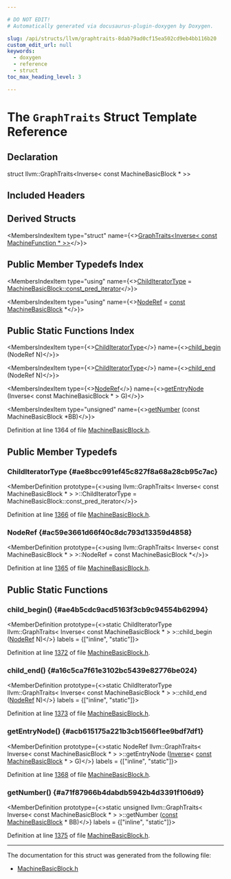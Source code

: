 ```yaml
---

# DO NOT EDIT!
# Automatically generated via docusaurus-plugin-doxygen by Doxygen.

slug: /api/structs/llvm/graphtraits-8dab79ad0cf15ea502cd9eb4bb116b20
custom_edit_url: null
keywords:
  - doxygen
  - reference
  - struct
toc_max_heading_level: 3

---
```





# The `GraphTraits` Struct Template Reference

<DoxygenPage pluginConfig={pluginConfig}>



## Declaration

<CodeBlock>struct llvm::GraphTraits&lt;Inverse&lt; const MachineBasicBlock &#42; &gt;&gt;</CodeBlock>

## Included Headers

<IncludesList>
<IncludesListItem
  filePath="llvm/CodeGen/MachineBasicBlock.h"
  permalink="/docs/api/files/include/include/llvm/include/llvm/codegen/machinebasicblock-h"
  isLocal="true" />
</IncludesList>

## Derived Structs

<MembersIndex>

<MembersIndexItem
  type="struct"
  name={<><a href="/docs/api/structs/llvm/graphtraits-dd50ffcb37d893fddf56654ba8885b52">GraphTraits&lt;Inverse&lt; const MachineFunction &#42; &gt;&gt;</a></>}>
</MembersIndexItem>

</MembersIndex>

## Public Member Typedefs Index

<MembersIndex>

<MembersIndexItem
  type="using"
  name={<><a href="#ae8bcc991ef45c827f8a68a28cb95c7ac">ChildIteratorType</a> = <a href="/docs/api/classes/llvm/machinebasicblock/#af23bb5122fa5f787c2e1ba23a5325331">MachineBasicBlock::const&#95;pred&#95;iterator</a></>}>
</MembersIndexItem>

<MembersIndexItem
  type="using"
  name={<><a href="#ac59e3661d66f40c8dc793d13359d4858">NodeRef</a> = <a href="/docs/api/files/lib/lib/target/lib/target/aarch64/aarch64promoteconstant-cpp/#a90f8350fecae261c25be85d38b451bff">const</a> <a href="/docs/api/classes/llvm/machinebasicblock">MachineBasicBlock</a> &#42;</>}>
</MembersIndexItem>

</MembersIndex>

## Public Static Functions Index

<MembersIndex>

<MembersIndexItem
  type={<><a href="#ae8bcc991ef45c827f8a68a28cb95c7ac">ChildIteratorType</a></>}
  name={<><a href="#ae4b5cdc9acd5163f3cb9c94554b62994">child&#95;begin</a> (NodeRef N)</>}>
</MembersIndexItem>

<MembersIndexItem
  type={<><a href="#ae8bcc991ef45c827f8a68a28cb95c7ac">ChildIteratorType</a></>}
  name={<><a href="#a16c5ca7f61e3102bc5439e82776be024">child&#95;end</a> (NodeRef N)</>}>
</MembersIndexItem>

<MembersIndexItem
  type={<><a href="#ac59e3661d66f40c8dc793d13359d4858">NodeRef</a></>}
  name={<><a href="#acb615175a221b3cb1566f1ee9bdf7df1">getEntryNode</a> (Inverse&lt; const MachineBasicBlock &#42; &gt; G)</>}>
</MembersIndexItem>

<MembersIndexItem
  type="unsigned"
  name={<><a href="#a71f87966b4dabdb5942b4d3391f106d9">getNumber</a> (const MachineBasicBlock &#42;BB)</>}>
</MembersIndexItem>

</MembersIndex>


Definition at line 1364 of file <a href="/docs/api/files/include/include/llvm/include/llvm/codegen/machinebasicblock-h">MachineBasicBlock.h</a>.

<SectionDefinition>

## Public Member Typedefs

### ChildIteratorType {#ae8bcc991ef45c827f8a68a28cb95c7ac}

<MemberDefinition
  prototype={<>using llvm::GraphTraits&lt; Inverse&lt; const MachineBasicBlock &#42; &gt; &gt;::ChildIteratorType =  MachineBasicBlock::const&#95;pred&#95;iterator</>}>

Definition at line <a href="/docs/api/files/include/include/llvm/include/llvm/codegen/machinebasicblock-h/#l01366">1366</a> of file <a href="/docs/api/files/include/include/llvm/include/llvm/codegen/machinebasicblock-h">MachineBasicBlock.h</a>.
</MemberDefinition>

### NodeRef {#ac59e3661d66f40c8dc793d13359d4858}

<MemberDefinition
  prototype={<>using llvm::GraphTraits&lt; Inverse&lt; const MachineBasicBlock &#42; &gt; &gt;::NodeRef =  const MachineBasicBlock &#42;</>}>

Definition at line <a href="/docs/api/files/include/include/llvm/include/llvm/codegen/machinebasicblock-h/#l01365">1365</a> of file <a href="/docs/api/files/include/include/llvm/include/llvm/codegen/machinebasicblock-h">MachineBasicBlock.h</a>.
</MemberDefinition>

</SectionDefinition>

<SectionDefinition>

## Public Static Functions

### child&#95;begin() {#ae4b5cdc9acd5163f3cb9c94554b62994}

<MemberDefinition
  prototype={<>static ChildIteratorType llvm::GraphTraits&lt; Inverse&lt; const MachineBasicBlock &#42; &gt; &gt;::child&#95;begin (<a href="#ac59e3661d66f40c8dc793d13359d4858">NodeRef</a> N)</>}
  labels = {["inline", "static"]}>

Definition at line <a href="/docs/api/files/include/include/llvm/include/llvm/codegen/machinebasicblock-h/#l01372">1372</a> of file <a href="/docs/api/files/include/include/llvm/include/llvm/codegen/machinebasicblock-h">MachineBasicBlock.h</a>.
</MemberDefinition>

### child&#95;end() {#a16c5ca7f61e3102bc5439e82776be024}

<MemberDefinition
  prototype={<>static ChildIteratorType llvm::GraphTraits&lt; Inverse&lt; const MachineBasicBlock &#42; &gt; &gt;::child&#95;end (<a href="#ac59e3661d66f40c8dc793d13359d4858">NodeRef</a> N)</>}
  labels = {["inline", "static"]}>

Definition at line <a href="/docs/api/files/include/include/llvm/include/llvm/codegen/machinebasicblock-h/#l01373">1373</a> of file <a href="/docs/api/files/include/include/llvm/include/llvm/codegen/machinebasicblock-h">MachineBasicBlock.h</a>.
</MemberDefinition>

### getEntryNode() {#acb615175a221b3cb1566f1ee9bdf7df1}

<MemberDefinition
  prototype={<>static NodeRef llvm::GraphTraits&lt; Inverse&lt; const MachineBasicBlock &#42; &gt; &gt;::getEntryNode (<a href="/docs/api/structs/llvm/inverse">Inverse</a>&lt; <a href="/docs/api/files/lib/lib/target/lib/target/aarch64/aarch64promoteconstant-cpp/#a90f8350fecae261c25be85d38b451bff">const</a> <a href="/docs/api/classes/llvm/machinebasicblock">MachineBasicBlock</a> &#42; &gt; G)</>}
  labels = {["inline", "static"]}>

Definition at line <a href="/docs/api/files/include/include/llvm/include/llvm/codegen/machinebasicblock-h/#l01368">1368</a> of file <a href="/docs/api/files/include/include/llvm/include/llvm/codegen/machinebasicblock-h">MachineBasicBlock.h</a>.
</MemberDefinition>

### getNumber() {#a71f87966b4dabdb5942b4d3391f106d9}

<MemberDefinition
  prototype={<>static unsigned llvm::GraphTraits&lt; Inverse&lt; const MachineBasicBlock &#42; &gt; &gt;::getNumber (<a href="/docs/api/files/lib/lib/target/lib/target/aarch64/aarch64promoteconstant-cpp/#a90f8350fecae261c25be85d38b451bff">const</a> <a href="/docs/api/classes/llvm/machinebasicblock">MachineBasicBlock</a> &#42; BB)</>}
  labels = {["inline", "static"]}>

Definition at line <a href="/docs/api/files/include/include/llvm/include/llvm/codegen/machinebasicblock-h/#l01375">1375</a> of file <a href="/docs/api/files/include/include/llvm/include/llvm/codegen/machinebasicblock-h">MachineBasicBlock.h</a>.
</MemberDefinition>

</SectionDefinition>

<hr/>

The documentation for this struct was generated from the following file:

<ul>
<li><a href="/docs/api/files/include/include/llvm/include/llvm/codegen/machinebasicblock-h">MachineBasicBlock.h</a></li>
</ul>

</DoxygenPage>
